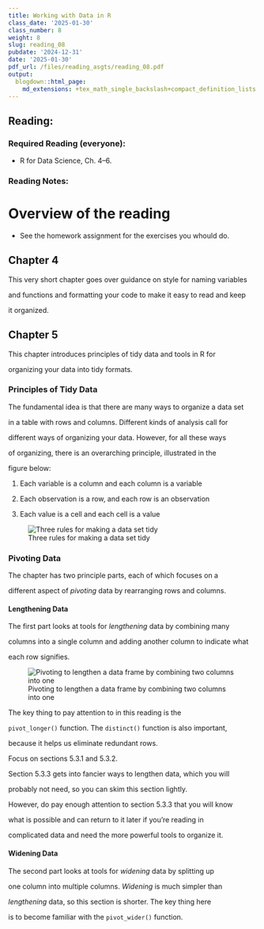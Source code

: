 ---
title: Working with Data in R
class_date: '2025-01-30'
class_number: 8
weight: 8
slug: reading_08
pubdate: '2024-12-31'
date: '2025-01-30'
pdf_url: /files/reading_asgts/reading_08.pdf
output:
  blogdown::html_page:
    md_extensions: +tex_math_single_backslash+compact_definition_lists
---
## Reading:

### Required Reading (everyone):

* R for Data Science, Ch. 4--6.

### Reading Notes:

# Overview of the reading

* See the homework assignment for the exercises you whould do.

## Chapter 4

This very short chapter goes over guidance on style for naming variables
and functions and formatting your code to make it easy to read and keep
it organized.


## Chapter 5

This chapter introduces principles of tidy data and tools in R for
organizing your data into tidy formats. 

### Principles of Tidy Data

The fundamental idea is that there are many ways to organize a data set
in a table with rows and columns. Different kinds of analysis call for
different ways of organizing your data. However, for all these ways
of organizing, there is an overarching principle, illustrated in the 
figure below:

1. Each variable is a column and each column is a variable
2. Each observation is a row, and each row is an observation
3. Each value is a cell and each cell is a value

![Three rules for making a data set tidy](_images/tidy-1.png)

### Pivoting Data

The chapter has two principle parts, each of which focuses on a 
different aspect of _pivoting_ data by rearranging rows and columns.

#### Lengthening Data

The first part looks at tools for _lengthening_ data by combining many 
columns into a single column and adding another column to indicate what
each row signifies.

![Pivoting to lengthen a data frame by combining two columns into one](_images/column-names.png)

The key thing to pay attention to in this reading is the 
`pivot_longer()` function. The `distinct()` function is also important,
because it helps us eliminate redundant rows.

Focus on sections 5.3.1 and 5.3.2. 

Section 5.3.3 gets into fancier ways to lengthen data, which you will 
probably not need, so you can skim this section lightly.

However, do pay enough attention to section 5.3.3 that you will know
what is possible and can return to it later if you're reading in 
complicated data and need the more powerful tools to organize it.

#### Widening Data

The second part looks at tools for _widening_ data by splitting up
one column into multiple columns. _Widening_ is much simpler than 
_lengthening_ data, so this section is shorter. The key thing here
is to become familiar with the `pivot_wider()` function.

